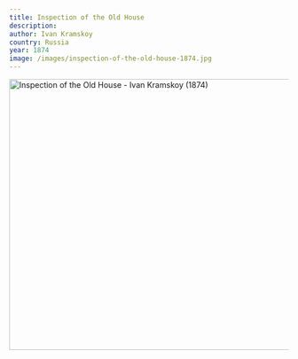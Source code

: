 ```yaml
---
title: Inspection of the Old House
description:
author: Ivan Kramskoy
country: Russia
year: 1874
image: /images/inspection-of-the-old-house-1874.jpg
---
```


<Image className="w-full" width="1080" height="489" src="/images/inspection-of-the-old-house-1874.jpg"
       alt="Inspection of the Old House - Ivan Kramskoy (1874)"
       caption="Inspection of the Old House - Ivan Kramskoy (1874)"/>

